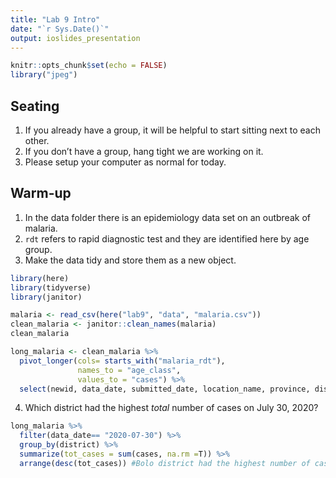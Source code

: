```yaml
---
title: "Lab 9 Intro"
date: "`r Sys.Date()`"
output: ioslides_presentation
---
```


```r
knitr::opts_chunk$set(echo = FALSE)
library("jpeg")
```

## Seating
1. If you already have a group, it will be helpful to start sitting next to each other.
2. If you don't have a group, hang tight we are working on it.
3. Please setup your computer as normal for today.

## Warm-up
1. In the data folder there is an epidemiology data set on an outbreak of malaria.
2. `rdt` refers to rapid diagnostic test and they are identified here by age group.
3. Make the data tidy and store them as a new object.
```r
library(here)
library(tidyverse)
library(janitor)
```
```r
malaria <- read_csv(here("lab9", "data", "malaria.csv"))
clean_malaria <- janitor::clean_names(malaria)
clean_malaria
```
```r
long_malaria <- clean_malaria %>% 
  pivot_longer(cols= starts_with("malaria_rdt"),
               names_to = "age_class",
               values_to = "cases") %>% 
  select(newid, data_date, submitted_date, location_name, province, district, age_class, cases)
```

4. Which district had the highest *total* number of cases on July 30, 2020?
```r
long_malaria %>% 
  filter(data_date== "2020-07-30") %>%
  group_by(district) %>% 
  summarize(tot_cases = sum(cases, na.rm =T)) %>% 
  arrange(desc(tot_cases)) #Bolo district had the highest number of cases
```

